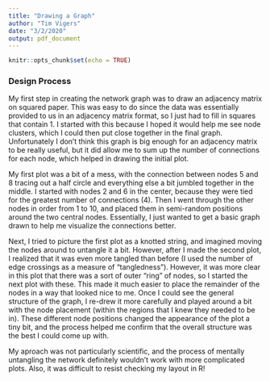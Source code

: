 ```yaml
---
title: "Drawing a Graph"
author: "Tim Vigers"
date: "3/2/2020"
output: pdf_document
---
```


```r
knitr::opts_chunk$set(echo = TRUE)
```

### Design Process

My first step in creating the network graph was to draw an adjacency matrix on squared paper. This was easy to do since the data was essentially provided to us in an adjacency matrix format, so I just had to fill in squares that contain 1. I started with this because I hoped it would help me see node clusters, which I could then put close together in the final graph. Unfortunately I don't think this graph is big enough for an adjacency matrix to be really useful, but it did allow me to sum up the number of connections for each node, which helped in drawing the initial plot.

My first plot was a bit of a mess, with the connection between nodes 5 and 8 tracing out a half circle and everything else a bit jumbled together in the middle. I started with nodes 2 and 6 in the center, because they were tied for the greatest number of connections (4). Then I went through the other nodes in order from 1 to 10, and placed them in semi-random positions around the two central nodes. Essentially, I just wanted to get a basic graph drawn to help me visualize the connections better. 

Next, I tried to picture the first plot as a knotted string, and imagined moving the nodes around to untangle it a bit. However, after I made the second plot, I realized that it was even more tangled than before (I used the number of edge crossings as a measure of "tangledness"). However, it was more clear in this plot that there was a sort of outer "ring" of nodes, so I started the next plot with these. This made it much easier to place the remainder of the nodes in a way that looked nice to me. Once I could see the general structure of the graph, I re-drew it more carefully and played around a bit with the node placement (within the regions that I knew they needed to be in). These different node positions changed the appearance of the plot a tiny bit, and the process helped me confirm that the overall structure was the best I could come up with.

My aproach was not particularly scientific, and the process of mentally untangling the network definitely wouldn't work with more complicated plots. Also, it was difficult to resist checking my layout in R!